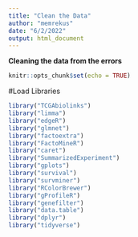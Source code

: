 ---
title: "Clean the Data"
author: "memrekus"
date: "6/2/2022"
output: html_document
---

__Cleaning the data from the errors__

```{r setup, include=TRUE}
knitr::opts_chunk$set(echo = TRUE)
```

#Load Libraries

```{r}

library("TCGAbiolinks")
library("limma")
library("edgeR")
library("glmnet")
library("factoextra")
library("FactoMineR")
library("caret")
library("SummarizedExperiment")
library("gplots")
library("survival")
library("survminer")
library("RColorBrewer")
library("gProfileR")
library("genefilter")
library("data.table")
library("dplyr")
library("tidyverse")

```